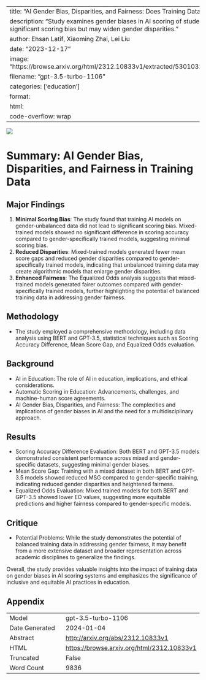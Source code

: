 
---
title: "AI Gender Bias, Disparities, and Fairness: Does Training Data Matter?"
description: "Study examines gender biases in AI scoring of student responses. Mixed-trained models show no significant scoring bias but may widen gender disparities."
author: Ehsan Latif, Xiaoming Zhai, Lei Liu
date: "2023-12-17"
image: "https://browse.arxiv.org/html/2312.10833v1/extracted/5301032/figures/BERT_MixModel_mean_std_plot.png"
filename: "gpt-3.5-turbo-1106"
categories: ['education']
format:
  html:
    code-overflow: wrap
---

![](https://browse.arxiv.org/html/2312.10833v1/extracted/5301032/figures/BERT_MixModel_mean_std_plot.png)

# Summary: AI Gender Bias, Disparities, and Fairness in Training Data

## Major Findings
1. **Minimal Scoring Bias**: The study found that training AI models on gender-unbalanced data did not lead to significant scoring bias. Mixed-trained models showed no significant difference in scoring accuracy compared to gender-specifically trained models, suggesting minimal scoring bias.
2. **Reduced Disparities**: Mixed-trained models generated fewer mean score gaps and reduced gender disparities compared to gender-specifically trained models, indicating that unbalanced training data may create algorithmic models that enlarge gender disparities.
3. **Enhanced Fairness**: The Equalized Odds analysis suggests that mixed-trained models generated fairer outcomes compared with gender-specifically trained models, further highlighting the potential of balanced training data in addressing gender fairness.

## Methodology
- The study employed a comprehensive methodology, including data analysis using BERT and GPT-3.5, statistical techniques such as Scoring Accuracy Difference, Mean Score Gap, and Equalized Odds evaluation.

## Background
- AI in Education: The role of AI in education, implications, and ethical considerations.
- Automatic Scoring in Education: Advancements, challenges, and machine-human score agreements.
- AI Gender Bias, Disparities, and Fairness: The complexities and implications of gender biases in AI and the need for a multidisciplinary approach.

## Results
- Scoring Accuracy Difference Evaluation: Both BERT and GPT-3.5 models demonstrated consistent performance across mixed and gender-specific datasets, suggesting minimal gender biases.
- Mean Score Gap: Training with a mixed dataset in both BERT and GPT-3.5 models showed reduced MSG compared to gender-specific training, indicating reduced gender disparities and heightened fairness.
- Equalized Odds Evaluation: Mixed trained models for both BERT and GPT-3.5 showed lower EO values, suggesting more equitable predictions and higher fairness compared to gender-specific models.

## Critique
- Potential Problems: While the study demonstrates the potential of balanced training data in addressing gender fairness, it may benefit from a more extensive dataset and broader representation across academic disciplines to generalize the findings.

Overall, the study provides valuable insights into the impact of training data on gender biases in AI scoring systems and emphasizes the significance of inclusive and equitable AI practices in education.


## Appendix

|          |          |
|----------|----------|
| Model     | gpt-3.5-turbo-1106       |
| Date Generated     | 2024-01-04       |
| Abstract | [http://arxiv.org/abs/2312.10833v1](http://arxiv.org/abs/2312.10833v1)        |
| HTML     | [https://browse.arxiv.org/html/2312.10833v1](https://browse.arxiv.org/html/2312.10833v1)       |
| Truncated       | False       |
| Word Count       | 9836       |